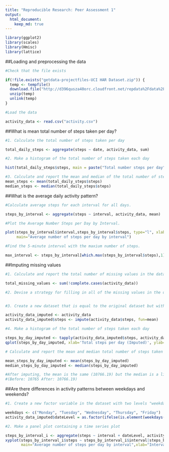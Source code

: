 ```yaml
---
title: "Reproducible Research: Peer Assessment 1"
output: 
  html_document:
    keep_md: true
---
```


```r
library(ggplot2)
library(scales)
library(Hmisc)
library(lattice)

```

##Loading and preprocessing the data

```r
#Check that the file exists

if(!file.exists("getdata-projectfiles-UCI HAR Dataset.zip")) {
  temp <- tempfile()
  download.file("http://d396qusza40orc.cloudfront.net/repdata%2Fdata%2Factivity.zip",temp)
  unzip(temp)
  unlink(temp)
}

```

```r
#Load the data

activity_data <- read.csv("activity.csv")
```

##What is mean total number of steps taken per day?

```r
#1. Calculate the total number of steps taken per day

total_daily_steps <- aggregate(steps ~ date, activity_data, sum)
```

```r
#2. Make a histogram of the total number of steps taken each day

hist(total_daily_steps$steps, main = paste("Total number steps per day"), col="blue", xlab="Number of steps per day")
```

```r
#3. Calculate and report the mean and median of the total number of steps taken per day
mean_steps <- mean(total_daily_steps$steps)
median_steps <- median(total_daily_steps$steps)
```

##What is the average daily activity pattern?

```r

#Calculate average steps for each interval for all days.

steps_by_interval <- aggregate(steps ~ interval, activity_data, mean)

```

```r
#Plot the Average Number Steps per Day by Interval.

plot(steps_by_interval$interval,steps_by_interval$steps, type="l", xlab="Interval", ylab="Number of steps",
     main="Average number of steps per day by interval")
```

```r
#Find the 5-minute interval with the maxium number of steps.

max_interval <- steps_by_interval[which.max(steps_by_interval$steps),1]

```

##Imputing missing values

```r
#1. Calculate and report the total number of missing values in the dataset (i.e. the total number of rows with NAs)

total_missing_values <- sum(!complete.cases(activity_data))

#2. Devise a strategy for filling in all of the missing values in the dataset.


#3. Create a new dataset that is equal to the original dataset but with the missing data filled in.

activity_data_imputed <- activity_data
activity_data_imputed$steps <- impute(activity_data$steps, fun=mean)

```

```r
#4. Make a histogram of the total number of steps taken each day

steps_by_day_imputed <- tapply(activity_data_imputed$steps, activity_data_imputed$date, sum)
qplot(steps_by_day_imputed, xlab='Total steps per day (Imputed)', ylab='Frequency', binwidth=500)
```

```r

# Calculate and report the mean and median total number of steps taken per day.

mean_steps_by_day_imputed <- mean(steps_by_day_imputed)
median_steps_by_day_imputed <- median(steps_by_day_imputed)

#After imputing, the mean is the same (10766.19) but the median is a little bit different
#(Before: 10765 After: 10766.19)
```

##Are there differences in activity patterns between weekdays and weekends?

```r
#1. Create a new factor variable in the dataset with two levels "weekday" and "weekend" indicating whether a given date is a weekday or weekend day.

weekdays <- c("Monday", "Tuesday", "Wednesday", "Thursday", "Friday")
activity_data_imputed$dateLevel = as.factor(ifelse(is.element(weekdays(as.Date(activity_data_imputed$date)),weekdays), "Weekday", "Weekend"))

```

```r
#2. Make a panel plot containing a time series plot

steps_by_interval_i <- aggregate(steps ~ interval + dateLevel, activity_data_imputed, mean)
xyplot(steps_by_interval_i$steps ~ steps_by_interval_i$interval|steps_by_interval_i$dateLevel, 
       main="Average number of steps per day by interval",xlab="Interval", ylab="Number of steps",layout=c(1,2), type="l")
```


